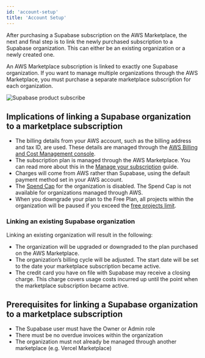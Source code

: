 ```yaml
---
id: 'account-setup'
title: 'Account Setup'
---
```


After purchasing a Supabase subscription on the AWS Marketplace, the next and final step is to link the newly purchased subscription to a Supabase organization. This can either be an existing organization or a newly created one.

An AWS Marketplace subscription is linked to exactly one Supabase organization. If you want to manage multiple organizations through the AWS Marketplace, you must purchase a separate marketplace subscription for each organization.

<Image
  alt="Supabase product subscribe"
  src="/docs/img/guides/platform/aws-marketplace-onboarding-page-extended.png"
  zoomable
/>

## Implications of linking a Supabase organization to a marketplace subscription
- The billing details from your AWS account, such as the billing address and tax ID, are used. These details are managed through the [AWS Billing and Cost Management console](https://console.aws.amazon.com/billing).
- The subscription plan is managed through the AWS Marketplace. You can read more about this in the [Manage your subscription](./manage-your-subscription#manage-your-subscription-plan) guide.
- Charges will come from AWS rather than Supabase, using the default payment method set in your AWS account.
- The [Spend Cap](/docs/guides/platform/cost-control#spend-cap) for the organization is disabled. The Spend Cap is not available for organizations managed through AWS.
- When you downgrade your plan to the Free Plan, all projects within the organization will be paused if you exceed the [free projects limit](https://supabase.com/docs/guides/platform/billing-on-supabase#free-plan).

### Linking an existing Supabase organization
Linking an existing organization will result in the following:
- The organization will be upgraded or downgraded to the plan purchased on the AWS Marketplace.
- The organization’s billing cycle will be adjusted. The start date will be set to the date your marketplace subscription became active.
- The credit card you have on file with Supabase may receive a closing charge. This charge covers usage costs incurred up until the point when the marketplace subscription became active.

## Prerequisites for linking a Supabase organization to a marketplace subscription
- The Supabase user must have the Owner or Admin role
- There must be no overdue invoices within the organization
- The organization must not already be managed through another marketplace (e.g. Vercel Marketplace)


